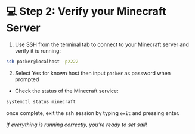 # 💻 Step 2: Verify your Minecraft Server
1. Use SSH from the terminal tab to connect to your Minecraft server and verify it is running:

```bash
ssh packer@localhost -p2222 
``` 
2. Select Yes for known host then input `packer` as password when prompted

* Check the status of the Minecraft service:

```bash
systemctl status minecraft
```
once complete, exit the ssh session by typing `exit` and pressing enter.

*_If everything is running correctly, you’re ready to set sail_!*

